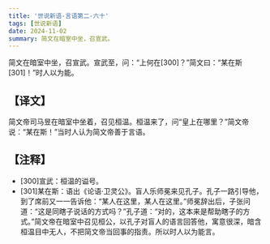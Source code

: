```yaml
---
title: '世说新语-言语第二-六十'
tags: [世说新语]
date: 2024-11-02
summary: 简文在暗室中坐，召宣武。
---
```


简文在暗室中坐，召宣武。宣武至，问：“上何在[300]？”简文曰：“某在斯[301]！”时人以为能。

## 【译文】

简文帝司马昱在暗室中坐着，召见桓温。桓温来了，问“皇上在哪里？”简文帝说：“某在斯！”当时人认为简文帝善于言语。

## 【注释】

- [300]宣武：桓温的谥号。
- [301]某在斯：语出《论语·卫灵公》。盲人乐师冕来见孔子。孔子一路引导他，到了席前又一一告诉他：“某人在这里，某人在这里。”师冕辞出后，子张问道：“这是同瞎子说话的方式吗？”孔子道：“对的，这本来是帮助瞎子的方式。”简文帝在暗室中召见桓公，以孔子对盲人的语言回答他，寓意很深，暗含桓温目中无人，不把简文帝当回事的指责。所以时人以为能言。
